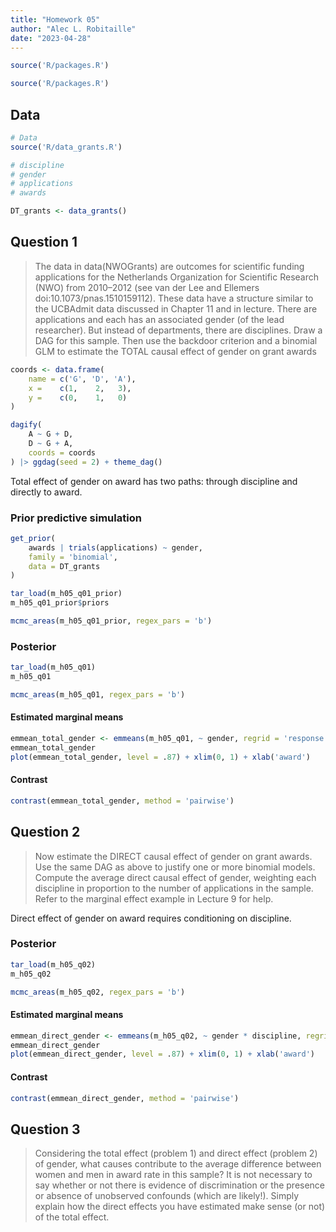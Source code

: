 ```yaml
---
title: "Homework 05"
author: "Alec L. Robitaille"
date: "2023-04-28"
---
```


```r
source('R/packages.R')
```

```r
source('R/packages.R')
```


## Data 
```r
# Data
source('R/data_grants.R')

# discipline
# gender
# applications
# awards

DT_grants <- data_grants()
```


## Question 1 

> The data in data(NWOGrants) are outcomes for scientific funding applications
for the Netherlands Organization for Scientific Research (NWO) from 2010–2012
(see van der Lee and Ellemers doi:10.1073/pnas.1510159112). These data have a
structure similar to the UCBAdmit data discussed in Chapter 11 and in lecture.
There are applications and each has an associated gender (of the lead researcher).
But instead of departments, there are disciplines. Draw a DAG for this sample. Then
use the backdoor criterion and a binomial GLM to estimate the TOTAL causal effect
of gender on grant awards


```r
coords <- data.frame(
    name = c('G', 'D', 'A'),
    x =    c(1,    2,   3),
    y =    c(0,    1,   0)
)

dagify(
	A ~ G + D,
	D ~ G + A,
	coords = coords
) |> ggdag(seed = 2) + theme_dag()
```

Total effect of gender on award has two paths: through discipline and directly to award. 

### Prior predictive simulation

```r
get_prior(
    awards | trials(applications) ~ gender,
    family = 'binomial',
    data = DT_grants
)
```

```r
tar_load(m_h05_q01_prior)
m_h05_q01_prior$priors

mcmc_areas(m_h05_q01_prior, regex_pars = 'b')
```


### Posterior

```r
tar_load(m_h05_q01)
m_h05_q01

mcmc_areas(m_h05_q01, regex_pars = 'b')
```

#### Estimated marginal means

```r
emmean_total_gender <- emmeans(m_h05_q01, ~ gender, regrid = 'response')
emmean_total_gender
plot(emmean_total_gender, level = .87) + xlim(0, 1) + xlab('award')
```

#### Contrast

```r
contrast(emmean_total_gender, method = 'pairwise')
```


## Question 2

> Now estimate the DIRECT causal effect of gender on grant awards. Use the same
DAG as above to justify one or more binomial models. Compute the average direct
causal effect of gender, weighting each discipline in proportion to the number of
applications in the sample. Refer to the marginal effect example in Lecture 9 for
help.

Direct effect of gender on award requires conditioning on discipline. 


### Posterior

```r
tar_load(m_h05_q02)
m_h05_q02

mcmc_areas(m_h05_q02, regex_pars = 'b')
```

#### Estimated marginal means

```r
emmean_direct_gender <- emmeans(m_h05_q02, ~ gender * discipline, regrid = 'response')
emmean_direct_gender
plot(emmean_direct_gender, level = .87) + xlim(0, 1) + xlab('award')
```

#### Contrast

```r
contrast(emmean_direct_gender, method = 'pairwise')
```

## Question 3

> Considering the total effect (problem 1) and direct effect (problem 2) of gender,
what causes contribute to the average difference between women and men in award
rate in this sample? It is not necessary to say whether or not there is evidence of discrimination or the presence or absence of unobserved confounds (which are likely!).
Simply explain how the direct effects you have estimated make sense (or not) of the
total effect.

